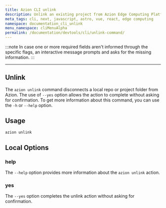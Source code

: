 ```yaml
---
title: Azion CLI unlink
description: Unlink an existing project from Azion Edge Computing Platform.
meta_tags: cli, next, javascript, astro, vue, react, edge computing
namespace: documentation_cli_unlink
menu_namespace: cliMenuAlpha
permalink: /documentation/devtools/cli/unlink-command/
---
```


:::note 
In case one or more required fields aren't informed through the specific flags, an interactive message prompts and asks for the missing information.
:::

---

## Unlink

The `azion unlink` command disconnects a local repo or project folder from Azion. The use of `--yes` option allows the action to complete without asking for confirmation. To get more information about this command, you can use the `-h` or `--help` option.

## Usage

```bash
azion unlink
```

## Local Options

### help  
The `--help` option provides more information about the `azion unlink` action.

### yes  
The `--yes` option completes the unlink action without asking for confirmation.

